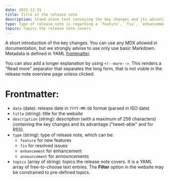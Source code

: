 ```yaml
---
date: 2021-12-31
title: Title of the release note
description: Stand-alone text conveying the key changes and its advantages for external feed consumers, redistribution, notifications, and others
type: Type of release note is regarding a `feature`, `fix`, `enhancement`, or `announcement`
topics: Topics the release note covers
---
```


A short introduction of the key changes. You can use any MDX allowed in documentation, but we strongly advise to use only use basic Markdown. Metadata is defined in YAML [frontmatter](#frontmatter).

You can also add a longer explanation by using `<!--more-->`. This renders a "Read more" separator that separates the long form, that is not visble in the release note overview page unless clicked.

<!--more-->

# Frontmatter:

 - `date` (date): release date in `YYYY-MM-DD` format (parsed in ISO date)
 - `title` (string): title for the website
 - `description` (string): description (with a maximum of 256 characters) containing the key changes and its advantage ("tweet-able" and for RSS).
 - `type` (string): type of release note, which can be:
    - `feature` for new features
    - `fix` for resolved issues
    - `enhancement` for enhancement
    - `announcement` for announcements
 - `topics` (array of string): topics the release note covers. It is a YAML array of free-to-choose text entries. The **Filter** option in the website may be constrained to pre-defined topics.
